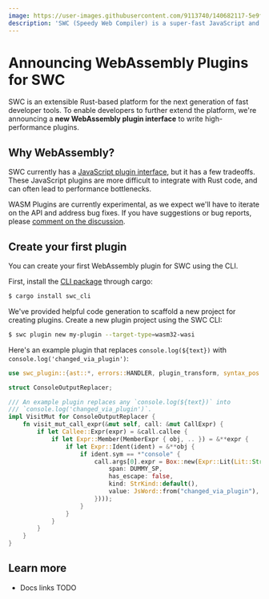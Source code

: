 ```yaml
---
image: https://user-images.githubusercontent.com/9113740/140682117-5e9f460e-c8f1-447c-88a0-e75f80779260.png
description: 'SWC (Speedy Web Compiler) is a super-fast JavaScript and TypeScript compiler.'
---
```



# Announcing WebAssembly Plugins for SWC

<Authors date="February 13th, 2022">
  <Author name="DongYoon Kang" link="https://twitter.com/kdy1dev" />
  <Author name="Lee Robinson" link="https://twitter.com/leeerob" />
</Authors>

SWC is an extensible Rust-based platform for the next generation of fast developer tools. To enable developers to further extend the platform, we're announcing a **new WebAssembly plugin interface** to write high-performance plugins.

## Why WebAssembly?

SWC currently has a [JavaScript plugin interface](https://swc.rs/docs/usage/plugins), but it has a few tradeoffs. These JavaScript plugins are more difficult to integrate with Rust code, and can often lead to performance bottlenecks.

WASM Plugins are currently experimental, as we expect we'll have to iterate on the API and address bug fixes. If you have suggestions or bug reports, please [comment on the discussion](https://github.com/swc-project/swc/discussions/3540).

## Create your first plugin

You can create your first WebAssembly plugin for SWC using the CLI.

First, install the [CLI package](https://crates.io/crates/swc_plugin) through cargo:

```bash
$ cargo install swc_cli
```

We've provided helpful code generation to scaffold a new project for creating plugins. Create a new plugin project using the SWC CLI:

```bash
$ swc plugin new my-plugin --target-type=wasm32-wasi
```

Here's an example plugin that replaces `console.log(${text})` with `console.log('changed_via_plugin')`:

```rust
use swc_plugin::{ast::*, errors::HANDLER, plugin_transform, syntax_pos::DUMMY_SP};

struct ConsoleOutputReplacer;

/// An example plugin replaces any `console.log(${text})` into
/// `console.log('changed_via_plugin')`.
impl VisitMut for ConsoleOutputReplacer {
    fn visit_mut_call_expr(&mut self, call: &mut CallExpr) {
        if let Callee::Expr(expr) = &call.callee {
            if let Expr::Member(MemberExpr { obj, .. }) = &**expr {
                if let Expr::Ident(ident) = &**obj {
                    if ident.sym == *"console" {
                        call.args[0].expr = Box::new(Expr::Lit(Lit::Str(Str {
                            span: DUMMY_SP,
                            has_escape: false,
                            kind: StrKind::default(),
                            value: JsWord::from("changed_via_plugin"),
                        })));
                    }
                }
            }
        }
    }
}
```

## Learn more

- Docs links TODO
